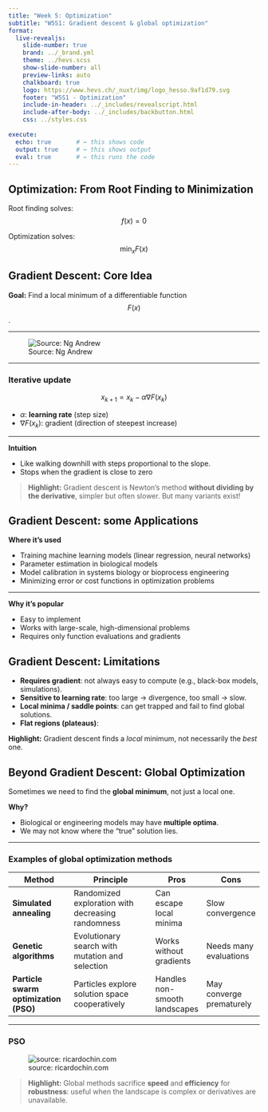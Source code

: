 ```yaml
---
title: "Week 5: Optimization"
subtitle: "W5S1: Gradient descent & global optimization"
format:
  live-revealjs:
    slide-number: true
    brand: ../_brand.yml
    theme: ../hevs.scss
    show-slide-number: all
    preview-links: auto
    chalkboard: true
    logo: https://www.hevs.ch/_nuxt/img/logo_hesso.9af1d79.svg
    footer: "W5S1 - Optimization"
    include-in-header: ../_includes/revealscript.html
    include-after-body: ../_includes/backbutton.html
    css: ../styles.css
    
execute:
  echo: true       # ← this shows code
  output: true     # ← this shows output
  eval: true       # ← this runs the code
---
```


## Optimization: From Root Finding to Minimization

Root finding solves:
$$
f(x) = 0
$$

Optimization solves:
$$
\min_x F(x)
$$

## Gradient Descent: Core Idea

**Goal:** Find a local minimum of a differentiable function $$F(x)$$.

---

![Source: Ng Andrew](img/gradient.gif)

---

### Iterative update

$$
x_{k+1} = x_k - \alpha \nabla F(x_k)
$$

- $\alpha$: **learning rate** (step size)  
- $\nabla F(x_k)$: gradient (direction of steepest increase)  

---

**Intuition**

- Like walking downhill with steps proportional to the slope.
- Stops when the gradient is close to zero

> ::: callout-tip
**Highlight:** Gradient descent is Newton’s method **without dividing by the derivative**, simpler but often slower. But many variants exist!
:::

## Gradient Descent: some Applications

**Where it’s used**

- Training machine learning models (linear regression, neural networks)
- Parameter estimation in biological models
- Model calibration in systems biology or bioprocess engineering
- Minimizing error or cost functions in optimization problems

---

**Why it’s popular**

- Easy to implement
- Works with large-scale, high-dimensional problems
- Requires only function evaluations and gradients

## Gradient Descent: Limitations

- **Requires gradient**: not always easy to compute (e.g., black-box models, simulations).  
- **Sensitive to learning rate**: too large → divergence, too small → slow.  
- **Local minima / saddle points**: can get trapped and fail to find global solutions.  
- **Flat regions (plateaus)**:

::: callout-note
**Highlight:** Gradient descent finds a *local* minimum, not necessarily the *best* one.
:::

## Beyond Gradient Descent: Global Optimization

Sometimes we need to find the **global minimum**, not just a local one.

**Why?**

- Biological or engineering models may have **multiple optima**.
- We may not know where the “true” solution lies.

---

### Examples of global optimization methods

| Method | Principle | Pros | Cons |
|--------|-----------|------|------|
| **Simulated annealing** | Randomized exploration with decreasing randomness | Can escape local minima | Slow convergence |
| **Genetic algorithms** | Evolutionary search with mutation and selection | Works without gradients | Needs many evaluations |
| **Particle swarm optimization (PSO)** | Particles explore solution space cooperatively | Handles non-smooth landscapes | May converge prematurely |

---

### PSO

![source: ricardochin.com](img/pso.gif)

> ::: callout-tip
**Highlight:** Global methods sacrifice **speed** and **efficiency** for **robustness**: useful when the landscape is complex or derivatives are unavailable.
:::

